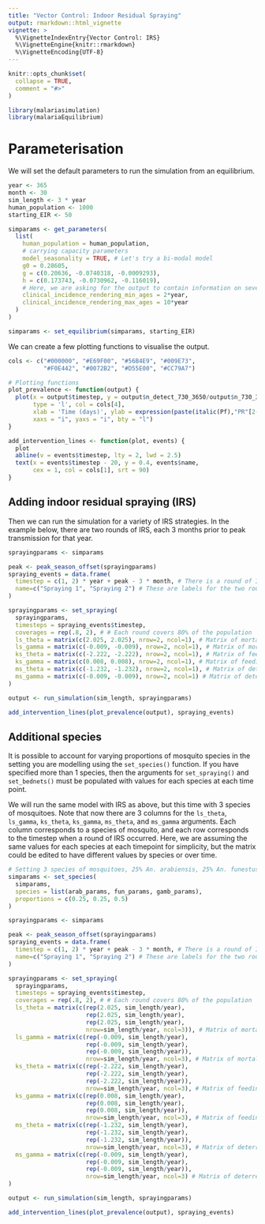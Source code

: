 ```yaml
---
title: "Vector Control: Indoor Residual Spraying"
output: rmarkdown::html_vignette
vignette: >
  %\VignetteIndexEntry{Vector Control: IRS}
  %\VignetteEngine{knitr::rmarkdown}
  %\VignetteEncoding{UTF-8}
---
```


```r
knitr::opts_chunk$set(
  collapse = TRUE,
  comment = "#>"
)
```

```r
library(malariasimulation)
library(malariaEquilibrium)
```

# Parameterisation

We will set the default parameters to run the simulation from an equilibrium.

```r
year <- 365
month <- 30
sim_length <- 3 * year
human_population <- 1000
starting_EIR <- 50

simparams <- get_parameters(
  list(
    human_population = human_population,
    # carrying capacity parameters
    model_seasonality = TRUE, # Let's try a bi-modal model
    g0 = 0.28605,
    g = c(0.20636, -0.0740318, -0.0009293),
    h = c(0.173743, -0.0730962, -0.116019),
    # Here, we are asking for the output to contain information on severe incidence in children 2-10 years old.
    clinical_incidence_rendering_min_ages = 2*year,
    clinical_incidence_rendering_max_ages = 10*year
  )
)

simparams <- set_equilibrium(simparams, starting_EIR)
```

We can create a few plotting functions to visualise the output.
```r
cols <- c("#000000", "#E69F00", "#56B4E9", "#009E73", 
          "#F0E442", "#0072B2", "#D55E00", "#CC79A7")

# Plotting functions
plot_prevalence <- function(output) {
  plot(x = output$timestep, y = output$n_detect_730_3650/output$n_730_3650, 
       type = 'l', col = cols[4],
       xlab = 'Time (days)', ylab = expression(paste(italic(Pf),"PR"[2-10])),
       xaxs = "i", yaxs = "i", bty = "l")
}

add_intervention_lines <- function(plot, events) {
  plot
  abline(v = events$timestep, lty = 2, lwd = 2.5)
  text(x = events$timestep - 20, y = 0.4, events$name,
       cex = 1, col = cols[1], srt = 90)
}
```

## Adding indoor residual spraying (IRS)

Then we can run the simulation for a variety of IRS strategies. In the example below, there are two rounds of IRS, each 3 months prior to peak transmission for that year. 
```r
sprayingparams <- simparams

peak <- peak_season_offset(sprayingparams)
spraying_events = data.frame(
  timestep = c(1, 2) * year + peak - 3 * month, # There is a round of IRS in the 1st and second year 3 months prior to peak transmission.
  name=c("Spraying 1", "Spraying 2") # These are labels for the two rounds of IRS 
)

sprayingparams <- set_spraying(
  sprayingparams,
  timesteps = spraying_events$timestep,
  coverages = rep(.8, 2), # # Each round covers 80% of the population 
  ls_theta = matrix(c(2.025, 2.025), nrow=2, ncol=1), # Matrix of mortality parameters
  ls_gamma = matrix(c(-0.009, -0.009), nrow=2, ncol=1), # Matrix of mortality parameters per timestep
  ks_theta = matrix(c(-2.222, -2.222), nrow=2, ncol=1), # Matrix of feeding success parameters
  ks_gamma = matrix(c(0.008, 0.008), nrow=2, ncol=1), # Matrix of feeding success parameters per timestep
  ms_theta = matrix(c(-1.232, -1.232), nrow=2, ncol=1), # Matrix of deterrence parameters
  ms_gamma = matrix(c(-0.009, -0.009), nrow=2, ncol=1) # Matrix of deterrence parameters per timestep
)

output <- run_simulation(sim_length, sprayingparams)

add_intervention_lines(plot_prevalence(output), spraying_events)
```

## Additional species 
It is possible to account for varying proportions of mosquito species in the setting you are modelling using the `set_species()` function. If you have specified more than 1 species, then the arguments for `set_spraying()` and `set_bednets()` must be populated with values for each species at each time point. 

We will run the same model with IRS as above, but this time with 3 species of mosquitoes. Note that now there are 3 columns for the `ls_theta`, `ls_gamma`, `ks_theta`, `ks_gamma`, `ms_theta`, and `ms_gamma` arguments. Each column corresponds to a species of mosquito, and each row corresponds to the timestep when a round of IRS occurred. Here, we are assuming the same values for each species at each timepoint for simplicity, but the matrix could be edited to have different values by species or over time. 
```r
# Setting 3 species of mosquitoes, 25% An. arabiensis, 25% An. funestus, and 50% An. gambiae
simparams <- set_species(
  simparams, 
  species = list(arab_params, fun_params, gamb_params),
  proportions = c(0.25, 0.25, 0.5)
)

sprayingparams <- simparams

peak <- peak_season_offset(sprayingparams)
spraying_events = data.frame(
  timestep = c(1, 2) * year + peak - 3 * month, # There is a round of IRS in the 1st and second year 3 months prior to peak transmission.
  name=c("Spraying 1", "Spraying 2") # These are labels for the two rounds of IRS 
)

sprayingparams <- set_spraying(
  sprayingparams,
  timesteps = spraying_events$timestep,
  coverages = rep(.8, 2), # # Each round covers 80% of the population 
  ls_theta = matrix(c(rep(2.025, sim_length/year),
                      rep(2.025, sim_length/year),
                      rep(2.025, sim_length/year),
                      nrow=sim_length/year, ncol=3)), # Matrix of mortality parameters
  ls_gamma = matrix(c(rep(-0.009, sim_length/year),
                      rep(-0.009, sim_length/year),
                      rep(-0.009, sim_length/year)),
                      nrow=sim_length/year, ncol=3), # Matrix of mortality parameters per timestep
  ks_theta = matrix(c(rep(-2.222, sim_length/year),
                      rep(-2.222, sim_length/year),
                      rep(-2.222, sim_length/year)),
                      nrow=sim_length/year, ncol=3), # Matrix of feeding success parameters
  ks_gamma = matrix(c(rep(0.008, sim_length/year),
                      rep(0.008, sim_length/year),
                      rep(0.008, sim_length/year)),
                      nrow=sim_length/year, ncol=3), # Matrix of feeding success parameters per timestep
  ms_theta = matrix(c(rep(-1.232, sim_length/year),
                      rep(-1.232, sim_length/year),
                      rep(-1.232, sim_length/year)),
                      nrow=sim_length/year, ncol=3), # Matrix of deterrence parameters
  ms_gamma = matrix(c(rep(-0.009, sim_length/year),
                      rep(-0.009, sim_length/year),
                      rep(-0.009, sim_length/year)),
                      nrow=sim_length/year, ncol=3) # Matrix of deterrence parameters per timestep
)

output <- run_simulation(sim_length, sprayingparams)

add_intervention_lines(plot_prevalence(output), spraying_events)
```
